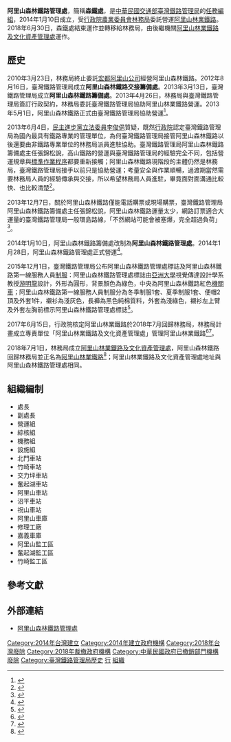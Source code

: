 {{中華民國政府部門基礎資訊
|部門名稱       = 交通部臺灣鐵路管理局阿里山森林鐵路管理處
|外文名稱       = Alishan Forest Railway Branch, TRA
|外文語言       = 英文
|部門標誌       = 
|部門標誌尺寸   = 
|部門標誌名稱   = 
|代表圖像       = 
|代表圖像尺寸   = 
|代表圖像名稱   = 
|首長職銜       = 處長
|首長姓名       = 
|副首長職銜     = 
|副首長姓名   = 
|副首長姓名二   = 
|副首長姓名三   = 
|秘書長職銜     = 
|秘書長姓名     = 
|副秘書長職銜   = 
|副秘書長姓名   =
|成立日期       = 2014年1月10日
|解散日期       = 2018年6月30日
|後繼機關       = [[行政院農業委員會林務局阿里山林業鐵路及文化資產管理處|行政院農業委員會林務局阿里山林業鐵路及文化資產管理處]]
|機關類型       = 任務編組
|所屬部門       = [[臺灣鐵路管理局|臺灣鐵路管理局]]
|內部單位       = 4組、7車站、2車庫、1修理工廠、3監工區
|附屬機關       = 
|任務編組       = 
|授權法源       = [[s:交通部臺灣鐵路管理局組織條例|交通部臺灣鐵路管理局組織條例]]、[[s:交通部組織法|交通部組織法]]
|員額任期       = 
|員額           = 
|年度預算額      = 
|地址           = [[嘉義市|嘉義市]][[東區_(嘉義市)|東區]][[林森西路|林森西路]]2號
|電話           = {{tel|886|5|277-9843}}（總機）<br />0800-765-888（客服專線）
|網站           = https://afrch.forest.gov.tw/
|備註           = 
}}
'''阿里山森林鐵路管理處'''，簡稱'''森鐵處'''，是[[中華民國交通部|中華民國交通部]][[臺灣鐵路管理局|臺灣鐵路管理局]]的[[任務編組|任務編組]]，2014年1月10日成立，受[[行政院農業委員會林務局|行政院農業委員會林務局]]委託營運[[阿里山森林鐵路|阿里山林業鐵路]]。2018年6月30日，森鐵處結束運作並轉移給林務局，由後繼機關[[阿里山林業鐵路及文化資產管理處|阿里山林業鐵路及文化資產管理處]]運作。

==歷史==
2010年3月23日，林務局終止委託[[宏都阿里山公司|宏都阿里山公司]]經營阿里山森林鐵路。2012年8月16日，臺灣鐵路管理局成立'''阿里山森林鐵路交接籌備處'''。2013年3月13日，臺灣鐵路管理局成立'''阿里山森林鐵路籌備處'''。2013年4月26日，林務局與臺灣鐵路管理局簽訂行政契約，林務局委託臺灣鐵路管理局協助阿里山林業鐵路營運。2013年5月1日，阿里山森林鐵路正式由臺灣鐵路管理局協助營運<ref>{{cite news|url=https://tw.news.yahoo.com/%E6%85%B6%E7%A5%9D%E9%90%B5%E8%B7%AF%E7%AF%80-%E5%85%A9%E9%90%B5%E5%90%88%E4%BD%9C%E9%96%8B%E6%96%B0%E9%A0%81-101035391.html|title=慶祝鐵路節 兩鐵合作開新頁|author=江俊亮|agency=中央通訊社|date=2013-06-09|accessdate=2018-06-29|quote=台鐵局阿里山森林鐵路籌備處表示，……阿里山森林鐵路自今年5月1日起由台鐵局「協助營運」至104年底；105年起「移轉管理」，也就是營運管理主體轉換為台鐵局。|archive-date=2019-11-28|archive-url=https://web.archive.org/web/20191128052349/https://tw.news.yahoo.com/%E6%85%B6%E7%A5%9D%E9%90%B5%E8%B7%AF%E7%AF%80-%E5%85%A9%E9%90%B5%E5%90%88%E4%BD%9C%E9%96%8B%E6%96%B0%E9%A0%81-101035391.html|dead-url=no}}</ref>。

2013年6月4日，[[民主進步黨|民主進步黨]][[立法委員|立法委員]][[李俊俋|李俊俋]]質疑，既然[[行政院|行政院]]認定臺灣鐵路管理局為國內最具有鐵路專業的管理單位，為何臺灣鐵路管理局接管阿里山森林鐵路以後還要由非鐵路專業單位的林務局派員進駐協助。臺灣鐵路管理局阿里山森林鐵路籌備處主任張錦松說，高山鐵路的營運與臺灣鐵路管理局的經驗完全不同，包括營運規章與[[標準作業程序|標準作業程序]]都要重新接觸；阿里山森林鐵路現階段的主體仍然是林務局，臺灣鐵路管理局接手以前只是協助營運；考量安全與作業順暢，過渡期當然需要林務局人員的經驗傳承與交接，所以希望林務局人員進駐，畢竟面對面溝通比較快、也比較清楚<ref>{{cite web|url=https://news.ltn.com.tw/news/life/paper/685361|title=林鐵移交整合不順 林務局與台鐵爆互槓|author=謝銀仲、林宜樟、王善嬿、蔡偉祺、邱燕玲|publisher=自由時報|date=2013-06-05|accessdate=2021-08-08|language=中文|archive-date=2021-08-08|archive-url=https://web.archive.org/web/20210808025437/https://news.ltn.com.tw/news/life/paper/685361}}</ref>。

2013年12月7日，關於阿里山森林鐵路僅能電話購票或現場購票，臺灣鐵路管理局阿里山森林鐵路籌備處主任張錦松說，阿里山森林鐵路運量太少，網路訂票適合大運量的臺灣鐵路管理局一般環島路線，「不然網站可能會被塞爆，完全超過負荷」<ref>{{cite web|url=https://www.chinatimes.com/newspapers/20131208000293-260508|title=台鐵：網路訂票會塞爆|author=黃芮琪|publisher=中國時報|date=2013-12-08|accessdate=2021-08-08|language=中文|archive-date=2021-08-08|archive-url=https://web.archive.org/web/20210808031104/https://www.chinatimes.com/newspapers/20131208000293-260508}}</ref>。

2014年1月10日，阿里山森林鐵路籌備處改制為'''阿里山森林鐵路管理處'''。2014年1月28日，阿里山森林鐵路管理處正式營運<ref>{{cite web|url=http://www.railway.gov.tw/Alishan-tw/CP.aspx?sn=18085&n=20663|title=森鐵大事紀|publisher=臺灣鐵路管理局阿里山森林鐵路管理處|date=2015-12-02|accessdate=2016-09-16|language=中文|archive-url=https://web.archive.org/web/20160826112529/http://www.railway.gov.tw/Alishan-tw/CP.aspx?sn=18085&n=20663|archive-date=2016-08-26|dead-url=yes}}</ref>。

2015年12月1日，臺灣鐵路管理局公布阿里山森林鐵路管理處標誌及阿里山森林鐵路第一線服務人員[[制服|制服]]：阿里山森林鐵路管理處標誌由[[亞洲大學_(臺灣)|亞洲大學]]視覺傳達設計學系教授[[游明龍|游明龍]]設計，外形為圓形，背景顏色為綠色，中央為阿里山森林鐵路紅色[[機關車|機關車]]；阿里山森林鐵路第一線服務人員制服分為冬季制服1套、夏季制服1套、便帽2頂及外套1件，襯衫為淺灰色，長褲為黑色純棉質料，外套為淺綠色，襯衫左上臂及外套左胸前標示阿里山森林鐵路管理處標誌<ref>{{cite web|url=http://www.railway.gov.tw/upload/indexnews/upload/10344/1041201%E6%96%B0%E8%81%9E%E7%A8%BF-%E9%98%BF%E9%87%8C%E5%B1%B1%E6%A3%AE%E9%90%B5%E6%96%B0%E5%88%B6%E6%9C%8D.doc|title=森鐵新裝新風貌 旅遊服務最周到|author=新聞稿|publisher=臺灣鐵路管理局阿里山森林鐵路管理處|date=2015-12-01|accessdate=2018-06-29|language=中文}}{{Dead link|date=2019年12月 |bot=InternetArchiveBot |fix-attempted=yes }}</ref>。

2017年6月15日，行政院核定阿里山林業鐵路於2018年7月回歸林務局，林務局計畫成立專責單位「阿里山林業鐵路及文化資產管理處」管理阿里山林業鐵路<ref>{{cite web|url=https://www.forest.gov.tw/0000014/0061608|title=林務局澄清阿里山森鐵危機傳聞 請外界勿以訛傳訛|author=新聞稿|publisher=林務局|date=2017-11-25|accessdate=2018-06-29|quote=因而行政院乃於106年6月15日核定，阿里山森林鐵路回歸林務局，並成立專責機關營運。|archive-date=2019-05-02|archive-url=https://web.archive.org/web/20190502063320/https://www.forest.gov.tw/0000014/0061608|dead-url=no}}</ref><ref>{{cite news|url=http://www.cna.com.tw/postwrite/Detail/229849.aspx|title=阿里山林業鐵路今年回林務局 可望成立專責機構整合林鐵與嘉義文化資產|author=中央社訊息服務|agency=中央通訊社|date=2018-03-08|accessdate=2018-06-29|quote=行政院在去年6月已核定，阿里山林鐵應回歸林務局，並設置專責單位營運。林務局正爭取設立「阿里山林業鐵路及文化資產管理處」（簡稱「阿里山林鐵及文資管理處」），以統整動態的林業鐵路營運與靜態的製材場區遺址保存。|archive-date=2019-05-02|archive-url=https://web.archive.org/web/20190502100142/https://www.cna.com.tw/postwrite/Detail/229849.aspx|dead-url=no}}</ref>。

2018年7月1日，林務局成立[[阿里山林業鐵路及文化資產管理處|阿里山林業鐵路及文化資產管理處]]，阿里山森林鐵路回歸林務局並正名為[[阿里山林業鐵路|阿里山林業鐵路]]<ref>{{cite web|url=https://www.forest.gov.tw/forest-news/0062525|title=阿里山林鐵專責機構今揭牌 整合林業資產與鐵道文化|author=新聞稿|publisher=林務局|date=2018-07-01|accessdate=2018-07-01|quote=林務局「阿里山林業鐵路及文化資產管理處」於今天（7月1日）正式成立。……阿里山鐵路已邁入106歲高齡，曾由嘉義林管處鐵路課營運，後曾短暫轉為民營，回歸鐵路課不久又再交由台鐵任務編組的森鐵處營運。……這條鐵路不僅過去是日本人為開採森林資源而興建，至今它也仍肩負著載運沿線林班地疏伐木的功能，因而正名為「阿里山林業鐵路」。|archive-date=2019-05-02|archive-url=https://web.archive.org/web/20190502100559/https://www.forest.gov.tw/forest-news/0062525|dead-url=no}}</ref>；阿里山林業鐵路及文化資產管理處地址與阿里山森林鐵路管理處相同。

== 組織編制 ==
*處長
*副處長
*營運組
*綜核組
*機務組
*設施組
*北門車站
*竹崎車站
*交力坪車站
*奮起湖車站
*阿里山車站
*沼平車站
*祝山車站
*阿里山車庫
*修理工廠
*嘉義車庫
*阿里山監工區
*奮起湖監工區
*竹崎監工區

== 參考文獻 ==
{{reflist}}

== 外部連結 ==
*[https://web.archive.org/web/20160522040832/http://www.railway.gov.tw/Alishan-tw/index.aspx?sn=18065&n=20641 阿里山森林鐵路管理處]
{{臺灣鐵道史}}
[[Category:2014年台灣建立|Category:2014年台灣建立]]
[[Category:2014年建立政府機構|Category:2014年建立政府機構]]
[[Category:2018年台灣廢除|Category:2018年台灣廢除]]
[[Category:2018年裁撤政府機構|Category:2018年裁撤政府機構]]
[[Category:中華民國政府已撤銷部門機構|Category:中華民國政府已撤銷部門機構]]
[[Category:台灣鐵路組織|廢除]]
[[Category:臺灣鐵路管理局歷史|Category:臺灣鐵路管理局歷史]]
[[Category:嘉義市東區的政府機關|行]]
[[Category:阿里山林業鐵路|組織]]